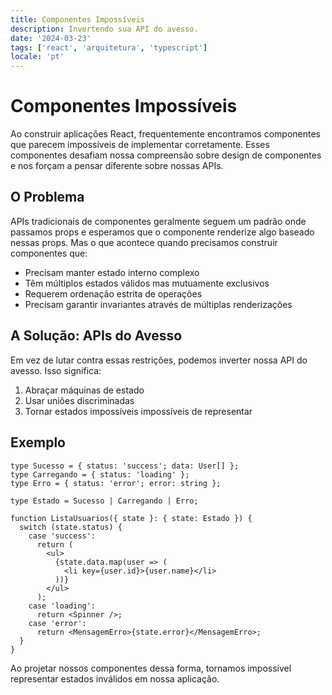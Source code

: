 ```yaml
---
title: Componentes Impossíveis
description: Invertendo sua API do avesso.
date: '2024-03-23'
tags: ['react', 'arquitetura', 'typescript']
locale: 'pt'
---
```


# Componentes Impossíveis

Ao construir aplicações React, frequentemente encontramos componentes que parecem impossíveis de implementar corretamente. Esses componentes desafiam nossa compreensão sobre design de componentes e nos forçam a pensar diferente sobre nossas APIs.

## O Problema

APIs tradicionais de componentes geralmente seguem um padrão onde passamos props e esperamos que o componente renderize algo baseado nessas props. Mas o que acontece quando precisamos construir componentes que:

- Precisam manter estado interno complexo
- Têm múltiplos estados válidos mas mutuamente exclusivos
- Requerem ordenação estrita de operações
- Precisam garantir invariantes através de múltiplas renderizações

## A Solução: APIs do Avesso

Em vez de lutar contra essas restrições, podemos inverter nossa API do avesso. Isso significa:

1. Abraçar máquinas de estado
2. Usar uniões discriminadas
3. Tornar estados impossíveis impossíveis de representar

## Exemplo

```tsx
type Sucesso = { status: 'success'; data: User[] };
type Carregando = { status: 'loading' };
type Erro = { status: 'error'; error: string };

type Estado = Sucesso | Carregando | Erro;

function ListaUsuarios({ state }: { state: Estado }) {
  switch (state.status) {
    case 'success':
      return (
        <ul>
          {state.data.map(user => (
            <li key={user.id}>{user.name}</li>
          ))}
        </ul>
      );
    case 'loading':
      return <Spinner />;
    case 'error':
      return <MensagemErro>{state.error}</MensagemErro>;
  }
}
```

Ao projetar nossos componentes dessa forma, tornamos impossível representar estados inválidos em nossa aplicação.
